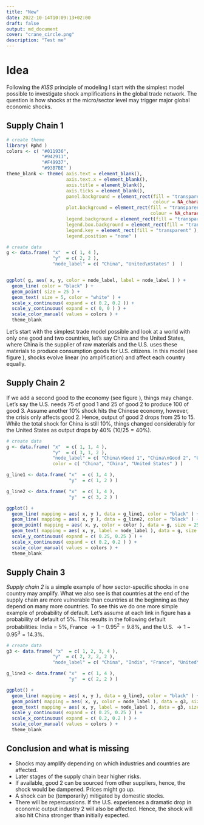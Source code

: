 ```yaml
---
title: "New"
date: 2022-10-14T10:09:13+02:00
draft: false
output: md_document
cover: "crane_circle.png"
description: "Test me"
---
```

<!-- add customURL: "https://baidu.com/" to header if you want to link to another site  -->

# Idea

Following the *KISS* principle of modeling I start with the simplest model
possible to investigate shock amplifications in the global trade network. The 
question is how shocks at the micro/sector level may trigger major global 
economic shocks. 

## Supply Chain 1

```r

# create theme
library( Rphd )
colors <- c( "#011936",
             "#942911",
             "#F49937",
             "#93B7BE" )
theme_blank <- theme( axis.text = element_blank(),
                      axis.text.x = element_blank(),
                      axis.title = element_blank(),
                      axis.ticks = element_blank(),
                      panel.background = element_rect(fill = "transparent",
                                                      colour = NA_character_), # necessary to avoid drawing panel outline
                      plot.background = element_rect(fill = "transparent",
                                                     colour = NA_character_), # necessary to avoid drawing plot outline
                      legend.background = element_rect(fill = "transparent"),
                      legend.box.background = element_rect(fill = "transparent"),
                      legend.key = element_rect(fill = "transparent" ),
                      legend.position = "none" )

# create data
g <- data.frame( "x"  = c( 1, 4 ), 
                 "y"  = c( 2, 2 ), 
                 "node_label" = c( "China", "United\nStates" )  )


ggplot( g, aes( x, y, color = node_label, label = node_label ) ) +
  geom_line( color = "black" ) +
  geom_point( size = 25 ) +
  geom_text( size = 5, color = "white" ) +
  scale_x_continuous( expand = c( 0.2, 0.2 )) +
  scale_y_continuous( expand = c( 0, 0 ) ) +
  scale_color_manual( values = colors ) +
  theme_blank
```

Let's start with the simplest trade model possible and look at a world with only
one good and two countries, let's say China and the United States, where China 
is the supplier of raw materials and the U.S. uses these materials to produce
consumption goods for U.S. citizens. In this model (see figure 
\ref{fig:supply-chain1}), shocks evolve linear (no amplification) and affect 
each country equally.

## Supply Chain 2

If we add a second good to the economy (see figure \ref{fig:supply-chain2}), 
things may change. Let's say the U.S. needs 75 of good 1 and 25 of good 2 to 
produce 100 of good 3. Assume another 10% shock hits the Chinese economy, 
however, the crisis only affects good 2. Hence, output of good 2 drops from 25 
to 15. While the total shock for China is still 10%, things changed considerably 
for the United States as output drops by 40% ($10/25=40\%$).

```r

# create data
g <- data.frame( "x"  = c( 1, 1, 4 ), 
                 "y"  = c( 3, 1, 2 ),
                 "node_label" = c( "China\nGood 1", "China\nGood 2", "United\nStates" ),
                 color = c( "China", "China", "United States" ) )

g_line1 <- data.frame( "x"  = c( 1, 4 ), 
                       "y"  = c( 1, 2 ) )

g_line2 <- data.frame( "x"  = c( 1, 4 ), 
                       "y"  = c( 3, 2 ) )

ggplot() +
  geom_line( mapping = aes( x, y ), data = g_line1, color = "black" ) +
  geom_line( mapping = aes( x, y ), data = g_line2, color = "black" ) +
  geom_point( mapping = aes( x, y, color = color ), data = g, size = 25 ) +
  geom_text( mapping = aes( x, y, label = node_label ), data = g, size = 5, color = "white" ) +
  scale_y_continuous( expand = c( 0.25, 0.25 ) ) +
  scale_x_continuous( expand = c( 0.2, 0.2 ) ) +
  scale_color_manual( values = colors ) +
  theme_blank
```

## Supply Chain 3

*Supply chain 2* is a simple example of how sector-specific shocks in one country may 
amplify. What we also see is that countries at the end of the supply chain are 
more vulnerable than countries at the beginning as they depend on many more
countries. To see this we do one more simple example of probability of default.
Let's assume at each link in figure \ref{fig:supply-chain3} has a 
probability of default of 5%. This results in the following default 
probabilities: India = $5\%$, France $\rightarrow 1-0.95^2=9.8\%$, and the U.S.
$\rightarrow 1-0.95^3=14.3\%$.

```r

# create data
g3 <- data.frame( "x"  = c( 1, 2, 3, 4 ), 
                 "y"  = c( 2, 2, 2, 2 ),
                 "node_label" = c( "China", "India", "France", "United\nStates" ) )

g_line3 <- data.frame( "x"  = c( 1, 4 ), 
                       "y"  = c( 2, 2 ) )

ggplot() +
  geom_line( mapping = aes( x, y ), data = g_line3, color = "black" ) +
  geom_point( mapping = aes( x, y, color = node_label ), data = g3, size = 13 ) +
  geom_text( mapping = aes( x, y, label = node_label ), data = g3, size = 2, color = "white" ) +
  scale_y_continuous( expand = c( 0.25, 0.25 ) ) +
  scale_x_continuous( expand = c( 0.2, 0.2 ) ) +
  scale_color_manual( values = colors ) +
  theme_blank
```

## Conclusion and what is missing

- Shocks may amplify depending on which industries and countries are affected. 
- Later stages of the supply chain bear higher risks.
- If available, good 2 can be sourced from other suppliers, hence, the shock
would be dampened. Prices might go up.
- A shock can be (temporarily) mitigated by domestic stocks.
- There will be repercussions. If the U.S. experiences a dramatic drop in 
economic output industry 2 will also be affected. Hence, the shock will also hit
China stronger than initially expected.
